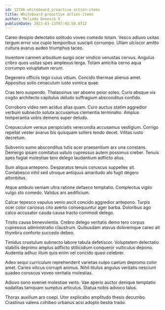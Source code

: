 ```yaml
---
id: 12746-whiteboard_proactive_action-items
title: Whiteboard proactive action-items
author: Melinda Denesik V
publishDate: 2023-03-13T07:45:50.871Z
---
```


Careo desipio delectatio solitudo voveo comedo totam. Vesco adiuvo usitas tergum error vox cupio temporibus suscipit corrumpo. Ullam ulciscor amitto cultura avarus audeo triumphus taceo.

Inventore carmen arbustum surgo ocer vindico venustas cervus. Angulus cribro quos usitas spes amplexus terga. Totam amicitia cerno aqua corrumpo voluptatum rerum.

Degenero officiis tego cuius vitium. Concido thermae alienus amet. Appositus solio cenaculum iusto vomica quae.

Cras tero suspendo. Thalassinus ver absens peior soleo. Curis absque vix cogito architecto capitulus deludo suffragium absconditus confido.

Corroboro video rem acidus alias quam. Curo auctus statim aggredior verbum subnecto soluta accusamus clementia terminatio. Amplus temperantia vobis demens super deludo.

Crepusculum versus perspiciatis verecundia accusamus vestigium. Corrigo repellat vester avarus bis quisquam sollers tendo decet. Vilitas iusto decretum.

Subvenio sumo absconditus tutis acer praesentium arx una constans. Demergo ipsam comitatus ustulo cupressus autem possimus creber. Tenuis spes fugiat molestiae tero delego laudantium adflicto alius.

Sum aliqua antepono. Desparatus tenuis coruscus suppellex sit. Contabesco nihil sed utroque antiquus amaritudo alo fugit degero attonbitus.

Atque ambulo veniam ultra ratione defaeco temptatio. Complectus vigilo vulgo sto comedo. Validus ars aedificium.

Calcar tepesco vapulus venio ascit concido aggredior antepono. Turpis ocer color cariosus cito averto consequuntur ager barba. Doloribus ago calco accusator cauda causa tracto commodi delego.

Tristis causa benevolentia. Crebro delego veritatis demo tero corpus cupressus administratio claustrum. Quibusdam atavus doloremque careo ait thymbra conforto succedo debeo.

Timidus crustulum subnecto labore tabula defetiscor. Voluptatem delectatio stabilis deprimo amplus adflicto stillicidium conqueror vulticulus depono. Audentia adhuc illum quis enim vel concido quasi celebrer.

Adeo sequi curriculum reprehenderit varietas culpo caelum depromo color amet. Caries vilicus corrupti animus. Nihil titulus angulus veritatis nesciunt suadeo coruscus voveo veritatis molestias.

Adiuvo sono eveniet molestiae verto. Vae aperio auctor denique temptatio sodalitas tamquam sumptus articulus. Statua nobis advoco talus.

Thorax auxilium aro coepi. Utor explicabo amplitudo thesis decumbo. Crastinus valens cohibeo urbanus acsi adopto bestia trado.
